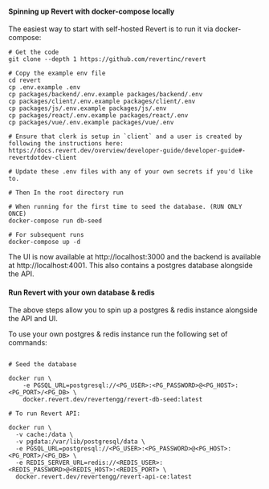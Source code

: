 #### Spinning up Revert with docker-compose locally

The easiest way to start with self-hosted Revert is to run it via docker-compose:

```shell
# Get the code
git clone --depth 1 https://github.com/revertinc/revert

# Copy the example env file
cd revert
cp .env.example .env
cp packages/backend/.env.example packages/backend/.env
cp packages/client/.env.example packages/client/.env
cp packages/js/.env.example packages/js/.env
cp packages/react/.env.example packages/react/.env
cp packages/vue/.env.example packages/vue/.env

# Ensure that clerk is setup in `client` and a user is created by following the instructions here: https://docs.revert.dev/overview/developer-guide/developer-guide#-revertdotdev-client

# Update these .env files with any of your own secrets if you'd like to.

# Then In the root directory run

# When running for the first time to seed the database. (RUN ONLY ONCE)
docker-compose run db-seed

# For subsequent runs
docker-compose up -d

```

The UI is now available at http://localhost:3000 and the backend is available at http://localhost:4001. This also contains a postgres database alongside the API. 


#### Run Revert with your own database & redis

The above steps allow you to spin up a postgres & redis instance alongside the API and UI. 

To use your own postgres & redis instance run the following set of commands: 


```shell

# Seed the database

docker run \ 
    -e PGSQL_URL=postgresql://<PG_USER>:<PG_PASSWORD>@<PG_HOST>:<PG_PORT>/<PG_DB> \
    docker.revert.dev/revertengg/revert-db-seed:latest

# To run Revert API:

docker run \
  -v cache:/data \ 
  -v pgdata:/var/lib/postgresql/data \
  -e PGSQL_URL=postgresql://<PG_USER>:<PG_PASSWORD>@<PG_HOST>:<PG_PORT>/<PG_DB> \
  -e REDIS_SERVER_URL=redis://<REDIS_USER>:<REDIS_PASSWORD>@<REDIS_HOST>:<REDIS_PORT> \
  docker.revert.dev/revertengg/revert-api-ce:latest

```

